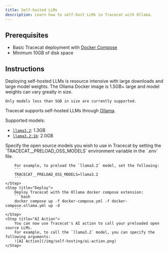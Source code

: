 ```yaml
---
title: Self-hosted LLMs
description: Learn how to self-host LLMs in Tracecat with Ollama.
---
```


## Prerequisites

- Basic Tracecat deployment with [Docker Compose](/self-hosting/deployment-options/docker-compose)
- Minimum 10GB of disk space

## Instructions

<Note>
    Deploying self-hosted LLMs is resource intensive with large downloads and large model weights.
    The Ollama Docker image is 1.5GB+ large and model weights can vary greatly in size.

    Only models less than 5GB in size are currently supported.
</Note>

Tracecat supports self-hosted LLMs through [Ollama](https://ollama.ai/).

Supported models:

- [`llama3.2`](https://ollama.com/library/llama3.2): 1.3GB
- [`llama3.2:1b`](https://ollama.com/library/llama3.2): 2.0GB

<Steps>
    <Step title="Configure open source models">
        Specify the open source models you wish to use in Tracecat by setting the `TRACECAT__PRELOAD_OSS_MODELS` environment variable in the `.env` file.

        For example, to preload the `llama3.2` model, set the following:
        ```
        TRACECAT__PRELOAD_OSS_MODELS=llama3.2
        ```
    </Step>
    <Step title="Deploy">
        Deploy Tracecat with the Ollama docker compose extension:
        ```bash
        docker compose up -f docker-compose.yml -f docker-compose.ollama.yml up -d
        ```
    </Step>
    <Step title="AI Action">
        You can now use Tracecat's AI action to call your preloaded open source LLMs.
        For example, to call the `llama3.2` model, you can specify the following arguments:
        ![AI Action](/img/self-hosting/ai-action.png)
    </Step>
</Steps>
